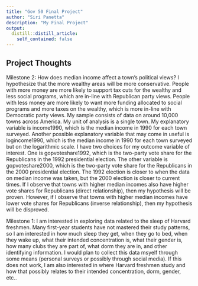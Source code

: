 ```yaml
---
title: "Gov 50 Final Project"
author: "Siri Panetta"
description: "My Final Project"
output:
  distill::distill_article:
    self_contained: false
---
```




## Project Thoughts

Milestone 2: 
How does median income affect a town’s political views? I hypothesize that the more wealthy areas will be more conservative. People with more money are more likely to support tax cuts for the wealthy and less social programs, which are in-line with Republican party views. People with less money are more likely to want more funding allocated to social programs and more taxes on the wealthy, which is more in-line with Democratic party views. My sample consists of data on around 10,000 towns across America. My unit of analysis is a single town. My explanatory variable is income1990, which is the median income in 1990 for each town surveyed. Another possible explanatory variable that may come in useful is logincome1990, which is the median income in 1990 for each town surveyed but on the logarithmic scale. I have two choices for my outcome variable of interest. One is gopvoteshare1992, which is the two-party vote share for the Republicans in the 1992 presidential election. The other variable is gopvoteshare2000, which is the two-party vote share for the Republicans in the 2000 presidential election. The 1992 election is closer to when the data on median income was taken, but the 2000 election is closer to current times. If I observe that towns with higher median incomes also have higher vote shares for Republicans (direct relationship), then my hypothesis will be proven. However, if I observe that towns with higher median incomes have lower vote shares for Republicans (inverse relationship), then my hypothesis will be disproved. 

Milestone 1:
I am interested in exploring data related to the sleep of Harvard freshmen. Many first-year students have not mastered their study patterns, so I am interested in how much sleep they get, when they go to bed, when they wake up, what their intended concentration is, what their gender is, how many clubs they are part of, what dorm they are in, and other identifying information. I would plan to collect this data msyelf through some means (personal surveys or possibly through social media). If this does not work, I am also interested in where Harvard freshmen study and how that possibly relates to their intended concentration, dorm, gender, etc..

